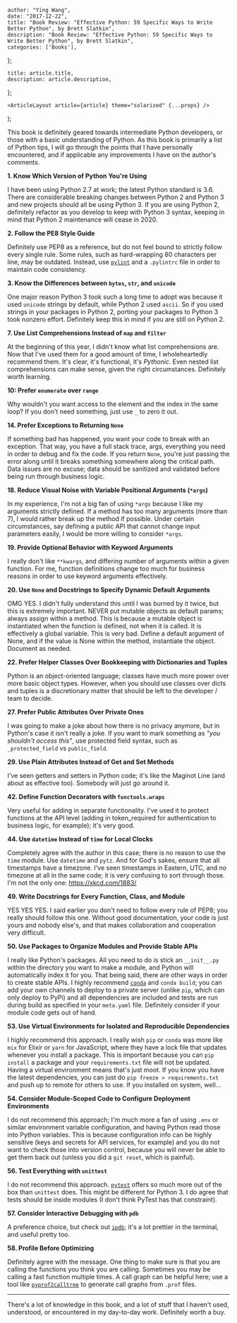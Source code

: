 

    author: "Ying Wang",
    date: "2017-12-22",
    title: "Book Review: "Effective Python: 59 Specific Ways to Write Better Python", by Brett Slatkin",
    description: "Book Review: "Effective Python: 59 Specific Ways to Write Better Python", by Brett Slatkin",
    categories: ['Books'],
};

    title: article.title,
    description: article.description,
};

    <ArticleLayout article={article} theme="solarized" {...props} />
);


This book is definitely geared towards intermediate Python developers, or those with a basic understanding of Python. As this book is primarily a list of Python tips, I will go through the points that I have personally encountered, and if applicable any improvements I have on the author's comments.

**1. Know Which Version of Python You're Using**

I have been using Python 2.7 at work; the latest Python standard is 3.6. There are considerable breaking changes between Python 2 and Python 3 and new projects should all be using Python 3. If you are using Python 2, definitely refactor as you develop to keep with Python 3 syntax, keeping in mind that Python 2 maintenance will cease in 2020.

**2. Follow the PE8 Style Guide**

Definitely use PEP8 as a reference, but do not feel bound to strictly follow every single rule. Some rules, such as hard-wrapping 80 characters per line, may be outdated. Instead, use [`pylint`](https://www.pylint.org/) and a `.pylintrc` file in order to maintain code consistency.

**3. Know the Differences between `bytes`, `str`, and `unicode`**

One major reason Python 3 took such a long time to adopt was because it used `unicode` strings by default, while Python 2 used `ascii`. So if you used strings in your packages in Python 2, porting your packages to Python 3 took nonzero effort. Definitely keep this in mind if you are still on Python 2.

**7. Use List Comprehensions Instead of `map` and `filter`**

At the beginning of this year, I didn't know what list comprehensions are. Now that I've used them for a good amount of time, I wholeheartedly recommend them. It's clear, it's functional, it's *Pythonic*. Even nested list comprehensions can make sense, given the right circumstances. Definitely worth learning.

**10: Prefer `enumerate` over `range`**

Why wouldn't you want access to the element and the index in the same loop? If you don't need something, just use `_` to zero it out.

**14. Prefer Exceptions to Returning `None`**

If something bad has happened, you want your code to break with an exception. That way, you have a full stack trace, args, everything you need in order to debug and fix the code. If you return `None`, you're just passing the error along until it breaks something somewhere along the critical path. Data issues are no excuse; data should be sanitized and validated before being run through business logic.

**18. Reduce Visual Noise with Variable Positional Arguments (`*args`)**

In my experience, I'm not a big fan of using `*args` because I like my arguments strictly defined. If a method has too many arguments (more than 7), I would rather break up the method if possible. Under certain circumstances, say defining a public API that cannot change input parameters easily, I would be more willing to consider `*args`.

**19. Provide Optional Behavior with Keyword Arguments**

I really don't like `**kwargs`, and differing number of arguments within a given function. For me, function definitions change too much for business reasons in order to use keyword arguments effectively.

**20. Use `None` and Docstrings to Specify Dynamic Default Arguments**

OMG YES. I didn't fully understand this until I was burned by it twice, but this is extremely important. NEVER put mutable objects as default params; always assign within a method. This is because a mutable object is instantiated when the function is defined, not when it is called. It is effectively a global variable. This is very bad. Define a default argument of None, and if the value is None within the method, instantiate the object. Document as needed.

**22. Prefer Helper Classes Over Bookkeeping with Dictionaries and Tuples**

Python is an object-oriented language; classes have much more power over more basic object types. However, when you should use classes over dicts and tuples is a discretionary matter that should be left to the developer / team to decide.

**27. Prefer Public Attributes Over Private Ones**

I was going to make a joke about how there is no privacy anymore, but in Python's case it isn't really a joke. If you want to mark something as *"you shouldn't access this"*, use protected field syntax, such as `_protected_field` vs `public_field`.

**29. Use Plain Attributes Instead of Get and Set Methods**

I've seen getters and setters in Python code; it's like the Maginot Line (and about as effective too). Somebody will just go around it.

**42. Define Function Decorators with `functools.wraps`**

Very useful for adding in separate functionality. I've used it to protect functions at the API level (adding in token_required for authentication to business logic, for example); it's very good.

**44. Use `datetime` Instead of `time` for Local Clocks**

Completely agree with the author in this case; there is no reason to use the `time` module. Use `datetime` and `pytz`. And for God's sakes, ensure that all timestamps have a timezone. I've seen timestamps in Eastern, UTC, and no timezone at all in the same code; it is very confusing to sort through those. I'm not the only one: https://xkcd.com/1883/

**49. Write Docstrings for Every Function, Class, and Module**

YES YES YES. I said earlier you don't need to follow every rule of PEP8; you really should follow this one. Without good documentation, your code is just yours and nobody else's, and that makes collaboration and cooperation very difficult.

**50. Use Packages to Organize Modules and Provide Stable APIs**

I really like Python's packages. All you need to do is stick an `__init__.py` within the directory you want to make a module, and Python will automatically index it for you. That being said, there are other ways in order to create stable APIs. I highly recommend [`conda`](https://conda.io/docs/) and `conda build`; you can add your own channels to deploy to a private server (unlike `pip`, which can only deploy to PyPi) and all dependencies are included and tests are run during build as specified in your `meta.yaml` file. Definitely consider if your module code gets out of hand.

**53. Use Virtual Environments for Isolated and Reproducible Dependencies**

I highly recommend this approach. I really wish `pip` or `conda` was more like `mix` for Elixir or `yarn` for JavaScript, where they have a lock file that updates whenever you install a package. This is important because you can `pip install` a package and your `requirements.txt` file will not be updated. Having a virtual environment means that's just moot. If you know you have the latest dependencies, you can just do `pip freeze > requirements.txt` and push up to remote for others to use. If you installed on system, well...

**54. Consider Module-Scoped Code to Configure Deployment Environments**

I do not recommend this approach; I'm much more a fan of using `.env` or similar environment variable configuration, and having Python read those into Python variables. This is because configuration info can be highly sensitive (keys and secrets for API services, for example) and you do not want to check those into version control, because you will never be able to get them back out (unless you did a `git reset`, which is painful).

**56. Test Everything with `unittest`**

I do not recommend this approach. [`pytest`](https://docs.pytest.org/en/latest/) offers so much more out of the box than `unittest` does. This might be different for Python 3. I do agree that tests should be inside modules (I don't think PyTest has that constraint).

**57. Consider Interactive Debugging with `pdb`**

A preference choice, but check out [`ipdb`](https://github.com/gotcha/ipdb); it's a lot prettier in the terminal, and useful pretty too.

**58. Profile Before Optimizing**

Definitely agree with the message. One thing to make sure is that you are calling the functions you think you are calling. Sometimes you may be calling a fast function multiple times. A call graph can be helpful here; use a tool like [`pyprof2calltree`](https://pypi.python.org/pypi/pyprof2calltree/) to generate call graphs from `.prof` files.

___

There's a lot of knowledge in this book, and a lot of stuff that I haven't used, understood, or encountered in my day-to-day work. Definitely worth a buy.
